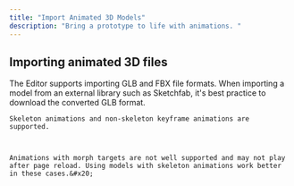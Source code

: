 ```yaml
---
title: "Import Animated 3D Models"
description: "Bring a prototype to life with animations. "
---
```


## Importing animated 3D files

<AccordionGroup>
  <Accordion title="Supported file formats" defaultOpen={false}>
    The Editor supports importing GLB and FBX file formats. When importing a model from an external library such as Sketchfab, it's best practice to download the converted GLB format.



    Skeleton animations and non-skeleton keyframe animations are supported.



    Animations with morph targets are not well supported and may not play after page reload. Using models with skeleton animations work better in these cases.&#x20;
  </Accordion>

  <Accordion title="Editing materials" defaultOpen={false} />
</AccordionGroup>

##